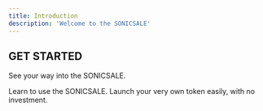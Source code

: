 ```yaml
---
title: Introduction
description: 'Welcome to the SONICSALE'
---
```


## GET STARTED

See your way into the SONICSALE.

<CardGroup cols={2}>
  <Card
    title="BUY"
    icon="dollar-sign"
    href="/into-the-sale"
  >
    Learn to use the SONICSALE.
  </Card>
  <Card
    title="LAUNCH"
    icon="shuttle-space"
    href="/launch"
  >
    Launch your very own token easily, with no investment.
  </Card>
</CardGroup>
